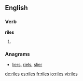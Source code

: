 ==English==

===Verb===
'''riles'''

# {{third-person singular of|rile}}

===Anagrams===
* [[liers#English|liers]], [[riels#English|riels]], [[slier#English|slier]]

[[de:riles]]
[[es:riles]]
[[fr:riles]]
[[io:riles]]
[[vi:riles]]